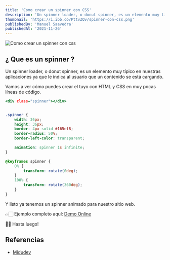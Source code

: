 ---
title: 'Como crear un spinner con CSS'
description: 'Un spinner loader, o donut spinner, es un elemento muy típico en nuestras aplicaciones ya que le indica al usuario que un contenido se está cargando.'
thumbnail: 'https://i.ibb.co/PttvZQv/spinner-con-css.png'
publishedBy: 'Manuel Saavedra'
publishedAt: '2021-11-26'
---

<img
    className="img-responsive featured"
    alt="Como crear un spinner con css"
    src="https://i.ibb.co/PttvZQv/spinner-con-css.png"
/>

## ¿ Que es un spinner ?

Un spinner loader, o donut spinner, es un elemento muy típico en nuestras aplicaciones ya que le indica al usuario que un contenido se está cargando.

Vamos a ver cómo puedes crear el tuyo con HTML y CSS en muy pocas líneas de código.

```html:/index.html
<div class="spinner"></div>
```


```css:/style.css

.spinner {
	width: 36px;
	height: 36px;
	border: 4px solid #165ef8;
	border-radius: 50%;
	border-left-color: transparent;

	animation: spinner 1s infinite;
}

@keyframes spinner {
	0% {
		transform: rotate(0deg);
	}
	100% {
		transform: rotate(360deg);
	}
}
``` 

Y listo ya tenemos un spinner animado para nuestro sitio web.


👉🏻 Ejemplo completo aquí: <a href="https://manshort.vercel.app/803aza" target="_blank" rel="noreferrer">Demo Online</a>

👋🏽 Hasta luego!

## Referencias

- [Midudev](https://midu.dev/como-crear-un-spinner-con-css/)


